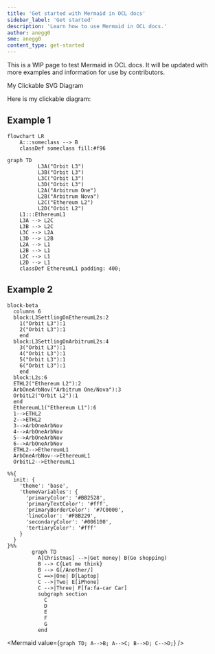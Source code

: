 ```yaml
---
title: 'Get started with Mermaid in OCL docs'
sidebar_label: 'Get started'
description: 'Learn how to use Mermaid in OCL docs.'
author: anegg0
sme: anegg0
content_type: get-started
---
```


This is a WIP page to test Mermaid in OCL docs. It will be updated with more examples and information for use by contributors.


 My Clickable SVG Diagram

Here is my clickable diagram:

<ClickableDiagram />

## Example 1


``` mermaid
flowchart LR
    A:::someclass --> B
    classDef someclass fill:#f96
```



``` mermaid
graph TD
          L3A("Orbit L3")
          L3B("Orbit L3")
          L3C("Orbit L3")
          L3D("Orbit L3")
          L2A("Arbitrum One")
          L2B("Arbitrum Nova")
          L2C("Ethereum L2")
          L2D("Orbit L2")
    L1:::EthereumL1
    L3A --> L2C
    L3B --> L2C
    L3C --> L2A
    L3D --> L2B
    L2A --> L1
    L2B --> L1
    L2C --> L1
    L2D --> L1 
    classDef EthereumL1 padding: 400;
```

## Example 2

``` mermaid
block-beta
  columns 6
  block:L3SettlingOnEthereumL2s:2
    1("Orbit L3"):1
    2("Orbit L3"):1 
    end
  block:L3SettlingOnArbitrumL2s:4
    3("Orbit L3"):1 
    4("Orbit L3"):1 
    5("Orbit L3"):1 
    6("Orbit L3"):1 
    end
  block:L2s:6
  ETHL2("Ethereum L2"):2
  ArbOneArbNov("Arbitrum One/Nova"):3
  OrbitL2("Orbit L2"):1
  end
  EthereumL1("Ethereum L1"):6
  1-->ETHL2
  2-->ETHL2
  3-->ArbOneArbNov
  4-->ArbOneArbNov
  5-->ArbOneArbNov
  6-->ArbOneArbNov
  ETHL2-->EthereumL1
  ArbOneArbNov-->EthereumL1
  OrbitL2-->EthereumL1
```

``` mermaid
%%{
  init: {
    'theme': 'base',
    'themeVariables': {
      'primaryColor': '#BB2528',
      'primaryTextColor': '#fff',
      'primaryBorderColor': '#7C0000',
      'lineColor': '#F8B229',
      'secondaryColor': '#006100',
      'tertiaryColor': '#fff'
    }
  }
}%%
        graph TD
          A[Christmas] -->|Get money| B(Go shopping)
          B --> C{Let me think}
          B --> G[/Another/]
          C ==>|One| D[Laptop]
          C -->|Two| E[iPhone]
          C -->|Three| F[fa:fa-car Car]
          subgraph section
            C
            D
            E
            F
            G
          end
```


<Mermaid
  value={`graph TD;
    A-->B;
    A-->C;
    B-->D;
    C-->D;`}
/>

